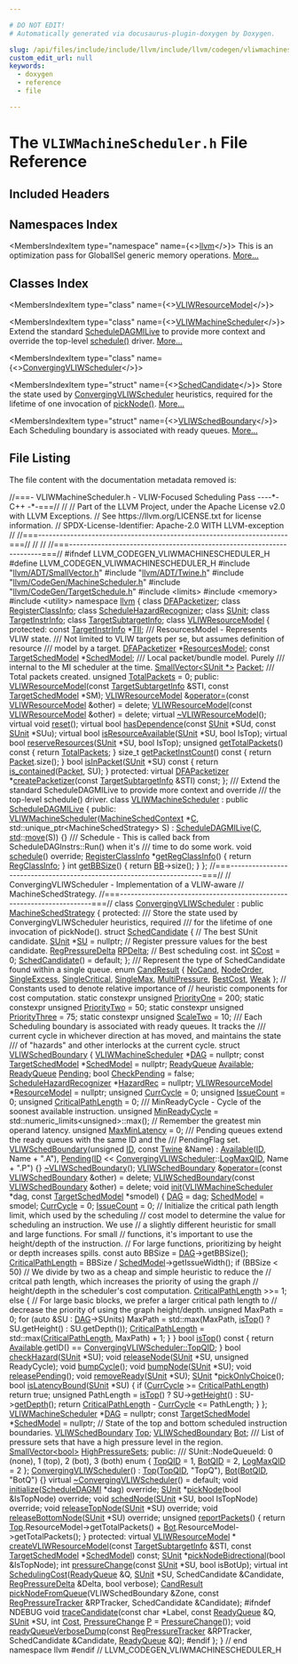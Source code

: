 ```yaml
---

# DO NOT EDIT!
# Automatically generated via docusaurus-plugin-doxygen by Doxygen.

slug: /api/files/include/include/llvm/include/llvm/codegen/vliwmachinescheduler-h
custom_edit_url: null
keywords:
  - doxygen
  - reference
  - file

---
```





# The `VLIWMachineScheduler.h` File Reference

<DoxygenPage pluginConfig={pluginConfig}>



## Included Headers

<IncludesList>
<IncludesListItem
  filePath="llvm/ADT/SmallVector.h"
  permalink="/docs/api/files/include/include/llvm/include/llvm/adt/smallvector-h"
  isLocal="true" />
<IncludesListItem
  filePath="llvm/ADT/Twine.h"
  permalink="/docs/api/files/include/include/llvm/include/llvm/adt/twine-h"
  isLocal="true" />
<IncludesListItem
  filePath="llvm/CodeGen/MachineScheduler.h"
  permalink="/docs/api/files/include/include/llvm/include/llvm/codegen/machinescheduler-h"
  isLocal="true" />
<IncludesListItem
  filePath="llvm/CodeGen/TargetSchedule.h"
  permalink="/docs/api/files/include/include/llvm/include/llvm/codegen/targetschedule-h"
  isLocal="true" />
<IncludesListItem
  filePath="limits"
  permalink=""
  isLocal="false" />
<IncludesListItem
  filePath="memory"
  permalink=""
  isLocal="false" />
<IncludesListItem
  filePath="utility"
  permalink=""
  isLocal="false" />
</IncludesList>

## Namespaces Index

<MembersIndex>

<MembersIndexItem
  type="namespace"
  name={<><a href="/docs/api/namespaces/llvm">llvm</a></>}>
This is an optimization pass for GlobalISel generic memory operations. <a href="/docs/api/namespaces/llvm/#details">More...</a>
</MembersIndexItem>

</MembersIndex>

## Classes Index

<MembersIndex>

<MembersIndexItem
  type="class"
  name={<><a href="/docs/api/classes/llvm/vliwresourcemodel">VLIWResourceModel</a></>}>
</MembersIndexItem>

<MembersIndexItem
  type="class"
  name={<><a href="/docs/api/classes/llvm/vliwmachinescheduler">VLIWMachineScheduler</a></>}>
Extend the standard <a href="/docs/api/classes/llvm/scheduledagmilive">ScheduleDAGMILive</a> to provide more context and override the top-level <a href="/docs/api/classes/llvm/vliwmachinescheduler/#ad25e72e64bc7ed157b69c60e85b4061e">schedule()</a> driver. <a href="/docs/api/classes/llvm/vliwmachinescheduler/#details">More...</a>
</MembersIndexItem>

<MembersIndexItem
  type="class"
  name={<><a href="/docs/api/classes/llvm/convergingvliwscheduler">ConvergingVLIWScheduler</a></>}>
</MembersIndexItem>

<MembersIndexItem
  type="struct"
  name={<><a href="/docs/api/structs/llvm/convergingvliwscheduler/schedcandidate">SchedCandidate</a></>}>
Store the state used by <a href="/docs/api/classes/llvm/convergingvliwscheduler">ConvergingVLIWScheduler</a> heuristics, required for the lifetime of one invocation of <a href="/docs/api/classes/llvm/convergingvliwscheduler/#a3bee087d8d270d2eb8823dc5b9dd4e0e">pickNode()</a>. <a href="/docs/api/structs/llvm/convergingvliwscheduler/schedcandidate/#details">More...</a>
</MembersIndexItem>

<MembersIndexItem
  type="struct"
  name={<><a href="/docs/api/structs/llvm/convergingvliwscheduler/vliwschedboundary">VLIWSchedBoundary</a></>}>
Each Scheduling boundary is associated with ready queues. <a href="/docs/api/structs/llvm/convergingvliwscheduler/vliwschedboundary/#details">More...</a>
</MembersIndexItem>

</MembersIndex>


## File Listing

The file content with the documentation metadata removed is:

<ProgramListing>

<Link id="l00001" /><CodeLine lineNumber="1"><span class="doxyHighlightComment">//===- VLIWMachineScheduler.h - VLIW-Focused Scheduling Pass ----&#42;- C++ -&#42;-===//</span></CodeLine>
<Link id="l00002" /><CodeLine lineNumber="2"><span class="doxyHighlightComment">//</span></CodeLine>
<Link id="l00003" /><CodeLine lineNumber="3"><span class="doxyHighlightComment">// Part of the LLVM Project, under the Apache License v2.0 with LLVM Exceptions.</span></CodeLine>
<Link id="l00004" /><CodeLine lineNumber="4"><span class="doxyHighlightComment">// See https://llvm.org/LICENSE.txt for license information.</span></CodeLine>
<Link id="l00005" /><CodeLine lineNumber="5"><span class="doxyHighlightComment">// SPDX-License-Identifier: Apache-2.0 WITH LLVM-exception</span></CodeLine>
<Link id="l00006" /><CodeLine lineNumber="6"><span class="doxyHighlightComment">//</span></CodeLine>
<Link id="l00007" /><CodeLine lineNumber="7"><span class="doxyHighlightComment">//===----------------------------------------------------------------------===//</span></CodeLine>
<Link id="l00008" /><CodeLine lineNumber="8"><span class="doxyHighlightComment">//                                                                            //</span></CodeLine>
<Link id="l00009" /><CodeLine lineNumber="9"><span class="doxyHighlightComment">//===----------------------------------------------------------------------===//</span></CodeLine>
<Link id="l00010" /><CodeLine lineNumber="10"></CodeLine>
<Link id="l00011" /><CodeLine lineNumber="11"><span class="doxyHighlightPreprocessor">#ifndef LLVM&#95;CODEGEN&#95;VLIWMACHINESCHEDULER&#95;H</span></CodeLine>
<Link id="l00012" /><CodeLine lineNumber="12"><span class="doxyHighlightPreprocessor">#define LLVM&#95;CODEGEN&#95;VLIWMACHINESCHEDULER&#95;H</span></CodeLine>
<Link id="l00013" /><CodeLine lineNumber="13"></CodeLine>
<Link id="l00014" /><CodeLine lineNumber="14"><span class="doxyHighlightPreprocessor">#include &quot;<a href="/docs/api/files/include/include/llvm/include/llvm/adt/smallvector-h">llvm/ADT/SmallVector.h</a>&quot;</span></CodeLine>
<Link id="l00015" /><CodeLine lineNumber="15"><span class="doxyHighlightPreprocessor">#include &quot;<a href="/docs/api/files/include/include/llvm/include/llvm/adt/twine-h">llvm/ADT/Twine.h</a>&quot;</span></CodeLine>
<Link id="l00016" /><CodeLine lineNumber="16"><span class="doxyHighlightPreprocessor">#include &quot;<a href="/docs/api/files/include/include/llvm/include/llvm/codegen/machinescheduler-h">llvm/CodeGen/MachineScheduler.h</a>&quot;</span></CodeLine>
<Link id="l00017" /><CodeLine lineNumber="17"><span class="doxyHighlightPreprocessor">#include &quot;<a href="/docs/api/files/include/include/llvm/include/llvm/codegen/targetschedule-h">llvm/CodeGen/TargetSchedule.h</a>&quot;</span></CodeLine>
<Link id="l00018" /><CodeLine lineNumber="18"><span class="doxyHighlightPreprocessor">#include &lt;limits&gt;</span></CodeLine>
<Link id="l00019" /><CodeLine lineNumber="19"><span class="doxyHighlightPreprocessor">#include &lt;memory&gt;</span></CodeLine>
<Link id="l00020" /><CodeLine lineNumber="20"><span class="doxyHighlightPreprocessor">#include &lt;utility&gt;</span></CodeLine>
<Link id="l00021" /><CodeLine lineNumber="21"></CodeLine>
<Link id="l00022" /><CodeLine lineNumber="22"><span class="doxyHighlightKeyword">namespace </span><span class="doxyHighlight"><a href="/docs/api/namespaces/llvm">llvm</a> &#123;</span></CodeLine>
<Link id="l00023" /><CodeLine lineNumber="23"></CodeLine>
<Link id="l00024" /><CodeLine lineNumber="24"><span class="doxyHighlightKeyword">class </span><span class="doxyHighlight"><a href="/docs/api/classes/llvm/dfapacketizer">DFAPacketizer</a>;</span></CodeLine>
<Link id="l00025" /><CodeLine lineNumber="25"><span class="doxyHighlightKeyword">class </span><span class="doxyHighlight"><a href="/docs/api/classes/llvm/registerclassinfo">RegisterClassInfo</a>;</span></CodeLine>
<Link id="l00026" /><CodeLine lineNumber="26"><span class="doxyHighlightKeyword">class </span><span class="doxyHighlight"><a href="/docs/api/classes/llvm/schedulehazardrecognizer">ScheduleHazardRecognizer</a>;</span></CodeLine>
<Link id="l00027" /><CodeLine lineNumber="27"><span class="doxyHighlightKeyword">class </span><span class="doxyHighlight"><a href="/docs/api/classes/llvm/sunit">SUnit</a>;</span></CodeLine>
<Link id="l00028" /><CodeLine lineNumber="28"><span class="doxyHighlightKeyword">class </span><span class="doxyHighlight"><a href="/docs/api/classes/llvm/targetinstrinfo">TargetInstrInfo</a>;</span></CodeLine>
<Link id="l00029" /><CodeLine lineNumber="29"><span class="doxyHighlightKeyword">class </span><span class="doxyHighlight"><a href="/docs/api/classes/llvm/targetsubtargetinfo">TargetSubtargetInfo</a>;</span></CodeLine>
<Link id="l00030" /><CodeLine lineNumber="30"></CodeLine>
<Link id="l00031" /><CodeLine lineNumber="31" lineLink="/docs/api/classes/llvm/vliwresourcemodel"><span class="doxyHighlightKeyword">class </span><span class="doxyHighlight"><a href="/docs/api/classes/llvm/vliwresourcemodel/#af5142ae192809cf76ca4335049586561">VLIWResourceModel</a> &#123;</span></CodeLine>
<Link id="l00032" /><CodeLine lineNumber="32"><span class="doxyHighlightKeyword">protected</span><span class="doxyHighlight">:</span></CodeLine>
<Link id="l00033" /><CodeLine lineNumber="33" lineLink="/docs/api/classes/llvm/vliwresourcemodel/#afe0ea915c66a119ea471d7a6a76d274d"><span class="doxyHighlight">  </span><span class="doxyHighlightKeyword">const</span><span class="doxyHighlight"> <a href="/docs/api/classes/llvm/targetinstrinfo">TargetInstrInfo</a> &#42;<a href="/docs/api/classes/llvm/vliwresourcemodel/#afe0ea915c66a119ea471d7a6a76d274d">TII</a>;</span></CodeLine>
<Link id="l00034" /><CodeLine lineNumber="34"></CodeLine>
<Link id="l00035" /><CodeLine lineNumber="35"><span class="doxyHighlightComment">  /// ResourcesModel - Represents VLIW state.</span></CodeLine>
<Link id="l00036" /><CodeLine lineNumber="36"><span class="doxyHighlightComment">  /// Not limited to VLIW targets per se, but assumes definition of resource</span></CodeLine>
<Link id="l00037" /><CodeLine lineNumber="37"><span class="doxyHighlightComment">  /// model by a target.</span></CodeLine>
<Link id="l00038" /><CodeLine lineNumber="38" lineLink="/docs/api/classes/llvm/vliwresourcemodel/#a93aaa6653570715ab620a108c4a8dc1a"><span class="doxyHighlight">  <a href="/docs/api/classes/llvm/dfapacketizer">DFAPacketizer</a> &#42;<a href="/docs/api/classes/llvm/vliwresourcemodel/#a93aaa6653570715ab620a108c4a8dc1a">ResourcesModel</a>;</span></CodeLine>
<Link id="l00039" /><CodeLine lineNumber="39"></CodeLine>
<Link id="l00040" /><CodeLine lineNumber="40" lineLink="/docs/api/classes/llvm/vliwresourcemodel/#ade9cf1272e3d9e06f924b20c531686ce"><span class="doxyHighlight">  </span><span class="doxyHighlightKeyword">const</span><span class="doxyHighlight"> <a href="/docs/api/classes/llvm/targetschedmodel">TargetSchedModel</a> &#42;<a href="/docs/api/classes/llvm/vliwresourcemodel/#ade9cf1272e3d9e06f924b20c531686ce">SchedModel</a>;</span></CodeLine>
<Link id="l00041" /><CodeLine lineNumber="41"></CodeLine>
<Link id="l00042" /><CodeLine lineNumber="42"><span class="doxyHighlightComment">  /// Local packet/bundle model. Purely</span></CodeLine>
<Link id="l00043" /><CodeLine lineNumber="43"><span class="doxyHighlightComment">  /// internal to the MI scheduler at the time.</span></CodeLine>
<Link id="l00044" /><CodeLine lineNumber="44" lineLink="/docs/api/classes/llvm/vliwresourcemodel/#aa2eeb18e9cfc30d257ccfccc5891c435"><span class="doxyHighlight">  <a href="/docs/api/classes/llvm/smallvector">SmallVector&lt;SUnit &#42;&gt;</a> <a href="/docs/api/classes/llvm/vliwresourcemodel/#aa2eeb18e9cfc30d257ccfccc5891c435">Packet</a>;</span></CodeLine>
<Link id="l00045" /><CodeLine lineNumber="45"></CodeLine>
<Link id="l00046" /><CodeLine lineNumber="46"><span class="doxyHighlightComment">  /// Total packets created.</span></CodeLine>
<Link id="l00047" /><CodeLine lineNumber="47" lineLink="/docs/api/classes/llvm/vliwresourcemodel/#a17f06d239ea8fb5c027d2e4fb9518b0a"><span class="doxyHighlight">  </span><span class="doxyHighlightKeywordType">unsigned</span><span class="doxyHighlight"> <a href="/docs/api/classes/llvm/vliwresourcemodel/#a17f06d239ea8fb5c027d2e4fb9518b0a">TotalPackets</a> = 0;</span></CodeLine>
<Link id="l00048" /><CodeLine lineNumber="48"></CodeLine>
<Link id="l00049" /><CodeLine lineNumber="49"><span class="doxyHighlightKeyword">public</span><span class="doxyHighlight">:</span></CodeLine>
<Link id="l00050" /><CodeLine lineNumber="50"><span class="doxyHighlight">  <a href="/docs/api/classes/llvm/vliwresourcemodel/#af5142ae192809cf76ca4335049586561">VLIWResourceModel</a>(</span><span class="doxyHighlightKeyword">const</span><span class="doxyHighlight"> <a href="/docs/api/classes/llvm/targetsubtargetinfo">TargetSubtargetInfo</a> &amp;STI, </span><span class="doxyHighlightKeyword">const</span><span class="doxyHighlight"> <a href="/docs/api/classes/llvm/targetschedmodel">TargetSchedModel</a> &#42;SM);</span></CodeLine>
<Link id="l00051" /><CodeLine lineNumber="51" lineLink="/docs/api/classes/llvm/vliwresourcemodel/#a70a377f58bae12983d68a7726434837a"><span class="doxyHighlight">  <a href="/docs/api/classes/llvm/vliwresourcemodel/#af5142ae192809cf76ca4335049586561">VLIWResourceModel</a> &amp;<a href="/docs/api/classes/llvm/vliwresourcemodel/#a70a377f58bae12983d68a7726434837a">operator=</a>(</span><span class="doxyHighlightKeyword">const</span><span class="doxyHighlight"> <a href="/docs/api/classes/llvm/vliwresourcemodel/#af5142ae192809cf76ca4335049586561">VLIWResourceModel</a> &amp;other) = </span><span class="doxyHighlightKeyword">delete</span><span class="doxyHighlight">;</span></CodeLine>
<Link id="l00052" /><CodeLine lineNumber="52" lineLink="/docs/api/classes/llvm/vliwresourcemodel/#ae38b56ead513cc53707d64b579c8fb1a"><span class="doxyHighlight">  <a href="/docs/api/classes/llvm/vliwresourcemodel/#ae38b56ead513cc53707d64b579c8fb1a">VLIWResourceModel</a>(</span><span class="doxyHighlightKeyword">const</span><span class="doxyHighlight"> <a href="/docs/api/classes/llvm/vliwresourcemodel/#af5142ae192809cf76ca4335049586561">VLIWResourceModel</a> &amp;other) = </span><span class="doxyHighlightKeyword">delete</span><span class="doxyHighlight">;</span></CodeLine>
<Link id="l00053" /><CodeLine lineNumber="53"><span class="doxyHighlight">  </span><span class="doxyHighlightKeyword">virtual</span><span class="doxyHighlight"> <a href="/docs/api/classes/llvm/vliwresourcemodel/#a321e4171b0c64d6ce799d8967353e01f">~VLIWResourceModel</a>();</span></CodeLine>
<Link id="l00054" /><CodeLine lineNumber="54"></CodeLine>
<Link id="l00055" /><CodeLine lineNumber="55"><span class="doxyHighlight">  </span><span class="doxyHighlightKeyword">virtual</span><span class="doxyHighlight"> </span><span class="doxyHighlightKeywordType">void</span><span class="doxyHighlight"> <a href="/docs/api/classes/llvm/vliwresourcemodel/#af83154580059859d63f3daa3db32bdc8">reset</a>();</span></CodeLine>
<Link id="l00056" /><CodeLine lineNumber="56"></CodeLine>
<Link id="l00057" /><CodeLine lineNumber="57"><span class="doxyHighlight">  </span><span class="doxyHighlightKeyword">virtual</span><span class="doxyHighlight"> </span><span class="doxyHighlightKeywordType">bool</span><span class="doxyHighlight"> <a href="/docs/api/classes/llvm/vliwresourcemodel/#a36231f2afc68d76cf54a3d4a8f87a70a">hasDependence</a>(</span><span class="doxyHighlightKeyword">const</span><span class="doxyHighlight"> <a href="/docs/api/classes/llvm/sunit">SUnit</a> &#42;SUd, </span><span class="doxyHighlightKeyword">const</span><span class="doxyHighlight"> <a href="/docs/api/classes/llvm/sunit">SUnit</a> &#42;SUu);</span></CodeLine>
<Link id="l00058" /><CodeLine lineNumber="58"><span class="doxyHighlight">  </span><span class="doxyHighlightKeyword">virtual</span><span class="doxyHighlight"> </span><span class="doxyHighlightKeywordType">bool</span><span class="doxyHighlight"> <a href="/docs/api/classes/llvm/vliwresourcemodel/#afa113683bb9cebc99c2711ac4a4c36dd">isResourceAvailable</a>(<a href="/docs/api/classes/llvm/sunit">SUnit</a> &#42;SU, </span><span class="doxyHighlightKeywordType">bool</span><span class="doxyHighlight"> IsTop);</span></CodeLine>
<Link id="l00059" /><CodeLine lineNumber="59"><span class="doxyHighlight">  </span><span class="doxyHighlightKeyword">virtual</span><span class="doxyHighlight"> </span><span class="doxyHighlightKeywordType">bool</span><span class="doxyHighlight"> <a href="/docs/api/classes/llvm/vliwresourcemodel/#a6641c29e6f96fdf149d7f9f5dddec48f">reserveResources</a>(<a href="/docs/api/classes/llvm/sunit">SUnit</a> &#42;SU, </span><span class="doxyHighlightKeywordType">bool</span><span class="doxyHighlight"> IsTop);</span></CodeLine>
<Link id="l00060" /><CodeLine lineNumber="60" lineLink="/docs/api/classes/llvm/vliwresourcemodel/#af74e76c4c350e1d1675ae4ae9167c2a9"><span class="doxyHighlight">  </span><span class="doxyHighlightKeywordType">unsigned</span><span class="doxyHighlight"> <a href="/docs/api/classes/llvm/vliwresourcemodel/#af74e76c4c350e1d1675ae4ae9167c2a9">getTotalPackets</a>()</span><span class="doxyHighlightKeyword"> const </span><span class="doxyHighlight">&#123; </span><span class="doxyHighlightKeywordFlow">return</span><span class="doxyHighlight"> <a href="/docs/api/classes/llvm/vliwresourcemodel/#a17f06d239ea8fb5c027d2e4fb9518b0a">TotalPackets</a>; &#125;</span></CodeLine>
<Link id="l00061" /><CodeLine lineNumber="61" lineLink="/docs/api/classes/llvm/vliwresourcemodel/#a25bdd2973e6aa462d954fd25ba81d87f"><span class="doxyHighlight">  </span><span class="doxyHighlightKeywordType">size&#95;t</span><span class="doxyHighlight"> <a href="/docs/api/classes/llvm/vliwresourcemodel/#a25bdd2973e6aa462d954fd25ba81d87f">getPacketInstCount</a>()</span><span class="doxyHighlightKeyword"> const </span><span class="doxyHighlight">&#123; </span><span class="doxyHighlightKeywordFlow">return</span><span class="doxyHighlight"> <a href="/docs/api/classes/llvm/vliwresourcemodel/#aa2eeb18e9cfc30d257ccfccc5891c435">Packet</a>.size(); &#125;</span></CodeLine>
<Link id="l00062" /><CodeLine lineNumber="62" lineLink="/docs/api/classes/llvm/vliwresourcemodel/#a788886ebcf4427cbaef1b29089eb0ff3"><span class="doxyHighlight">  </span><span class="doxyHighlightKeywordType">bool</span><span class="doxyHighlight"> <a href="/docs/api/classes/llvm/vliwresourcemodel/#a788886ebcf4427cbaef1b29089eb0ff3">isInPacket</a>(<a href="/docs/api/classes/llvm/sunit">SUnit</a> &#42;SU)</span><span class="doxyHighlightKeyword"> const </span><span class="doxyHighlight">&#123; </span><span class="doxyHighlightKeywordFlow">return</span><span class="doxyHighlight"> <a href="/docs/api/namespaces/llvm/#acd1cd968cb420c82d70926920fcdc7d7">is&#95;contained</a>(<a href="/docs/api/classes/llvm/vliwresourcemodel/#aa2eeb18e9cfc30d257ccfccc5891c435">Packet</a>, SU); &#125;</span></CodeLine>
<Link id="l00063" /><CodeLine lineNumber="63"></CodeLine>
<Link id="l00064" /><CodeLine lineNumber="64"><span class="doxyHighlightKeyword">protected</span><span class="doxyHighlight">:</span></CodeLine>
<Link id="l00065" /><CodeLine lineNumber="65"><span class="doxyHighlight">  </span><span class="doxyHighlightKeyword">virtual</span><span class="doxyHighlight"> <a href="/docs/api/classes/llvm/dfapacketizer">DFAPacketizer</a> &#42;<a href="/docs/api/classes/llvm/vliwresourcemodel/#a63d0e9315e9e0aba0008b5028a6c2044">createPacketizer</a>(</span><span class="doxyHighlightKeyword">const</span><span class="doxyHighlight"> <a href="/docs/api/classes/llvm/targetsubtargetinfo">TargetSubtargetInfo</a> &amp;STI) </span><span class="doxyHighlightKeyword">const</span><span class="doxyHighlight">;</span></CodeLine>
<Link id="l00066" /><CodeLine lineNumber="66"><span class="doxyHighlight">&#125;;</span></CodeLine>
<Link id="l00067" /><CodeLine lineNumber="67"></CodeLine>
<Link id="l00068" /><CodeLine lineNumber="68"><span class="doxyHighlightComment">/// Extend the standard ScheduleDAGMILive to provide more context and override</span></CodeLine>
<Link id="l00069" /><CodeLine lineNumber="69"><span class="doxyHighlightComment">/// the top-level schedule() driver.</span></CodeLine>
<Link id="l00070" /><CodeLine lineNumber="70" lineLink="/docs/api/classes/llvm/vliwmachinescheduler"><span class="doxyHighlightKeyword">class </span><span class="doxyHighlight"><a href="/docs/api/classes/llvm/vliwmachinescheduler/#a93b6189b77c7f1e42ace4d1c9940cd90">VLIWMachineScheduler</a> : </span><span class="doxyHighlightKeyword">public</span><span class="doxyHighlight"> <a href="/docs/api/classes/llvm/scheduledagmilive/#a67da2c9a62e43ae7b66bc5ca91f55a05">ScheduleDAGMILive</a> &#123;</span></CodeLine>
<Link id="l00071" /><CodeLine lineNumber="71"><span class="doxyHighlightKeyword">public</span><span class="doxyHighlight">:</span></CodeLine>
<Link id="l00072" /><CodeLine lineNumber="72" lineLink="/docs/api/classes/llvm/vliwmachinescheduler/#a93b6189b77c7f1e42ace4d1c9940cd90"><span class="doxyHighlight">  <a href="/docs/api/classes/llvm/vliwmachinescheduler/#a93b6189b77c7f1e42ace4d1c9940cd90">VLIWMachineScheduler</a>(<a href="/docs/api/structs/llvm/machineschedcontext">MachineSchedContext</a> &#42;<a href="/docs/api/namespaces/llvm/callingconv/#ac6aa1387c4375260e2468eb5a77fdb4cafd841a49aec1539bc88abc8ff9e170fb">C</a>,</span></CodeLine>
<Link id="l00073" /><CodeLine lineNumber="73"><span class="doxyHighlight">                       std::unique&#95;ptr&lt;MachineSchedStrategy&gt; S)</span></CodeLine>
<Link id="l00074" /><CodeLine lineNumber="74"><span class="doxyHighlight">      : <a href="/docs/api/classes/llvm/scheduledagmilive/#a67da2c9a62e43ae7b66bc5ca91f55a05">ScheduleDAGMILive</a>(<a href="/docs/api/namespaces/llvm/callingconv/#ac6aa1387c4375260e2468eb5a77fdb4cafd841a49aec1539bc88abc8ff9e170fb">C</a>, <a href="/docs/api/namespaces/std">std</a>::<a href="/docs/api/namespaces/llvm/#abfc9c7ecf70f66901e439f7c04ef3dbb">move</a>(S)) &#123;&#125;</span></CodeLine>
<Link id="l00075" /><CodeLine lineNumber="75"></CodeLine>
<Link id="l00076" /><CodeLine lineNumber="76"><span class="doxyHighlightComment">  /// Schedule - This is called back from ScheduleDAGInstrs::Run() when it&#39;s</span></CodeLine>
<Link id="l00077" /><CodeLine lineNumber="77"><span class="doxyHighlightComment">  /// time to do some work.</span></CodeLine>
<Link id="l00078" /><CodeLine lineNumber="78"><span class="doxyHighlight">  </span><span class="doxyHighlightKeywordType">void</span><span class="doxyHighlight"> <a href="/docs/api/classes/llvm/vliwmachinescheduler/#ad25e72e64bc7ed157b69c60e85b4061e">schedule</a>() </span><span class="doxyHighlightKeyword">override</span><span class="doxyHighlight">;</span></CodeLine>
<Link id="l00079" /><CodeLine lineNumber="79"></CodeLine>
<Link id="l00080" /><CodeLine lineNumber="80" lineLink="/docs/api/classes/llvm/vliwmachinescheduler/#acece183f6f4f1551b1a1fa9dd93925a5"><span class="doxyHighlight">  <a href="/docs/api/classes/llvm/registerclassinfo">RegisterClassInfo</a> &#42;<a href="/docs/api/classes/llvm/vliwmachinescheduler/#acece183f6f4f1551b1a1fa9dd93925a5">getRegClassInfo</a>() &#123; </span><span class="doxyHighlightKeywordFlow">return</span><span class="doxyHighlight"> <a href="/docs/api/classes/llvm/scheduledagmilive/#a9539744d7a0c1681540a64e935b671dd">RegClassInfo</a>; &#125;</span></CodeLine>
<Link id="l00081" /><CodeLine lineNumber="81" lineLink="/docs/api/classes/llvm/vliwmachinescheduler/#a7c141a62b7a2ca52832410d948ada2c0"><span class="doxyHighlight">  </span><span class="doxyHighlightKeywordType">int</span><span class="doxyHighlight"> <a href="/docs/api/classes/llvm/vliwmachinescheduler/#a7c141a62b7a2ca52832410d948ada2c0">getBBSize</a>() &#123; </span><span class="doxyHighlightKeywordFlow">return</span><span class="doxyHighlight"> <a href="/docs/api/classes/llvm/scheduledaginstrs/#a254403f7804208ade3cb68086201cb7a">BB</a>-&gt;size(); &#125;</span></CodeLine>
<Link id="l00082" /><CodeLine lineNumber="82"><span class="doxyHighlight">&#125;;</span></CodeLine>
<Link id="l00083" /><CodeLine lineNumber="83"></CodeLine>
<Link id="l00084" /><CodeLine lineNumber="84"><span class="doxyHighlightComment">//===----------------------------------------------------------------------===//</span></CodeLine>
<Link id="l00085" /><CodeLine lineNumber="85"><span class="doxyHighlightComment">// ConvergingVLIWScheduler - Implementation of a VLIW-aware</span></CodeLine>
<Link id="l00086" /><CodeLine lineNumber="86"><span class="doxyHighlightComment">// MachineSchedStrategy.</span></CodeLine>
<Link id="l00087" /><CodeLine lineNumber="87"><span class="doxyHighlightComment">//===----------------------------------------------------------------------===//</span></CodeLine>
<Link id="l00088" /><CodeLine lineNumber="88"></CodeLine>
<Link id="l00089" /><CodeLine lineNumber="89" lineLink="/docs/api/classes/llvm/convergingvliwscheduler"><span class="doxyHighlightKeyword">class </span><span class="doxyHighlight"><a href="/docs/api/classes/llvm/convergingvliwscheduler/#aeb7ccdb955d8d00eb2e06f255a5da223">ConvergingVLIWScheduler</a> : </span><span class="doxyHighlightKeyword">public</span><span class="doxyHighlight"> <a href="/docs/api/classes/llvm/machineschedstrategy">MachineSchedStrategy</a> &#123;</span></CodeLine>
<Link id="l00090" /><CodeLine lineNumber="90"><span class="doxyHighlightKeyword">protected</span><span class="doxyHighlight">:</span></CodeLine>
<Link id="l00091" /><CodeLine lineNumber="91"><span class="doxyHighlightComment">  /// Store the state used by ConvergingVLIWScheduler heuristics, required</span></CodeLine>
<Link id="l00092" /><CodeLine lineNumber="92"><span class="doxyHighlightComment">  ///  for the lifetime of one invocation of pickNode().</span></CodeLine>
<Link id="l00093" /><CodeLine lineNumber="93" lineLink="/docs/api/structs/llvm/convergingvliwscheduler/schedcandidate"><span class="doxyHighlight">  </span><span class="doxyHighlightKeyword">struct </span><span class="doxyHighlight"><a href="/docs/api/structs/llvm/convergingvliwscheduler/schedcandidate/#ac70f9c9f862f1f706aca473a47b8bef4">SchedCandidate</a> &#123;</span></CodeLine>
<Link id="l00094" /><CodeLine lineNumber="94"><span class="doxyHighlight">    </span><span class="doxyHighlightComment">// The best SUnit candidate.</span></CodeLine>
<Link id="l00095" /><CodeLine lineNumber="95" lineLink="/docs/api/structs/llvm/convergingvliwscheduler/schedcandidate/#aff1fbd60b344a6c92df3676c7e4abc78"><span class="doxyHighlight">    <a href="/docs/api/classes/llvm/sunit">SUnit</a> &#42;<a href="/docs/api/structs/llvm/convergingvliwscheduler/schedcandidate/#aff1fbd60b344a6c92df3676c7e4abc78">SU</a> = </span><span class="doxyHighlightKeyword">nullptr</span><span class="doxyHighlight">;</span></CodeLine>
<Link id="l00096" /><CodeLine lineNumber="96"></CodeLine>
<Link id="l00097" /><CodeLine lineNumber="97"><span class="doxyHighlight">    </span><span class="doxyHighlightComment">// Register pressure values for the best candidate.</span></CodeLine>
<Link id="l00098" /><CodeLine lineNumber="98" lineLink="/docs/api/structs/llvm/convergingvliwscheduler/schedcandidate/#a56e7a6b15ad7a5e7d0989ea13d3db5d3"><span class="doxyHighlight">    <a href="/docs/api/structs/llvm/regpressuredelta">RegPressureDelta</a> <a href="/docs/api/structs/llvm/convergingvliwscheduler/schedcandidate/#a56e7a6b15ad7a5e7d0989ea13d3db5d3">RPDelta</a>;</span></CodeLine>
<Link id="l00099" /><CodeLine lineNumber="99"></CodeLine>
<Link id="l00100" /><CodeLine lineNumber="100"><span class="doxyHighlight">    </span><span class="doxyHighlightComment">// Best scheduling cost.</span></CodeLine>
<Link id="l00101" /><CodeLine lineNumber="101" lineLink="/docs/api/structs/llvm/convergingvliwscheduler/schedcandidate/#ad8ad8d58d4dc381ab6a5f54c4f809217"><span class="doxyHighlight">    </span><span class="doxyHighlightKeywordType">int</span><span class="doxyHighlight"> <a href="/docs/api/structs/llvm/convergingvliwscheduler/schedcandidate/#ad8ad8d58d4dc381ab6a5f54c4f809217">SCost</a> = 0;</span></CodeLine>
<Link id="l00102" /><CodeLine lineNumber="102"></CodeLine>
<Link id="l00103" /><CodeLine lineNumber="103" lineLink="/docs/api/structs/llvm/convergingvliwscheduler/schedcandidate/#ac70f9c9f862f1f706aca473a47b8bef4"><span class="doxyHighlight">    <a href="/docs/api/structs/llvm/convergingvliwscheduler/schedcandidate/#ac70f9c9f862f1f706aca473a47b8bef4">SchedCandidate</a>() = </span><span class="doxyHighlightKeywordFlow">default</span><span class="doxyHighlight">;</span></CodeLine>
<Link id="l00104" /><CodeLine lineNumber="104"><span class="doxyHighlight">  &#125;;</span></CodeLine>
<Link id="l00105" /><CodeLine lineNumber="105"><span class="doxyHighlightComment">  /// Represent the type of SchedCandidate found within a single queue.</span></CodeLine>
<Link id="l00106" /><CodeLine lineNumber="106" lineLink="/docs/api/classes/llvm/convergingvliwscheduler/#af9a303a67b1bbedf1f0638d172404be3"><span class="doxyHighlight">  </span><span class="doxyHighlightKeyword">enum</span><span class="doxyHighlight"> <a href="/docs/api/classes/llvm/convergingvliwscheduler/#af9a303a67b1bbedf1f0638d172404be3">CandResult</a> &#123;</span></CodeLine>
<Link id="l00107" /><CodeLine lineNumber="107" lineLink="/docs/api/classes/llvm/convergingvliwscheduler/#af9a303a67b1bbedf1f0638d172404be3ac3d851ccf9fb5b2af20e0a7b7cf50293"><span class="doxyHighlight">    <a href="/docs/api/classes/llvm/convergingvliwscheduler/#af9a303a67b1bbedf1f0638d172404be3ac3d851ccf9fb5b2af20e0a7b7cf50293">NoCand</a>,</span></CodeLine>
<Link id="l00108" /><CodeLine lineNumber="108" lineLink="/docs/api/classes/llvm/convergingvliwscheduler/#af9a303a67b1bbedf1f0638d172404be3a150549a0e64f5931b47fb787a1f5a918"><span class="doxyHighlight">    <a href="/docs/api/classes/llvm/convergingvliwscheduler/#af9a303a67b1bbedf1f0638d172404be3a150549a0e64f5931b47fb787a1f5a918">NodeOrder</a>,</span></CodeLine>
<Link id="l00109" /><CodeLine lineNumber="109" lineLink="/docs/api/classes/llvm/convergingvliwscheduler/#af9a303a67b1bbedf1f0638d172404be3ac2bece2a2d95f83deb7849561dbdea72"><span class="doxyHighlight">    <a href="/docs/api/classes/llvm/convergingvliwscheduler/#af9a303a67b1bbedf1f0638d172404be3ac2bece2a2d95f83deb7849561dbdea72">SingleExcess</a>,</span></CodeLine>
<Link id="l00110" /><CodeLine lineNumber="110" lineLink="/docs/api/classes/llvm/convergingvliwscheduler/#af9a303a67b1bbedf1f0638d172404be3a887ecae32c054a2da68904d6b66ae9c9"><span class="doxyHighlight">    <a href="/docs/api/classes/llvm/convergingvliwscheduler/#af9a303a67b1bbedf1f0638d172404be3a887ecae32c054a2da68904d6b66ae9c9">SingleCritical</a>,</span></CodeLine>
<Link id="l00111" /><CodeLine lineNumber="111" lineLink="/docs/api/classes/llvm/convergingvliwscheduler/#af9a303a67b1bbedf1f0638d172404be3ab5998e48e4aa19e1d0158142251e23a6"><span class="doxyHighlight">    <a href="/docs/api/classes/llvm/convergingvliwscheduler/#af9a303a67b1bbedf1f0638d172404be3ab5998e48e4aa19e1d0158142251e23a6">SingleMax</a>,</span></CodeLine>
<Link id="l00112" /><CodeLine lineNumber="112" lineLink="/docs/api/classes/llvm/convergingvliwscheduler/#af9a303a67b1bbedf1f0638d172404be3a3236f202562ff72d635a070985b2548e"><span class="doxyHighlight">    <a href="/docs/api/classes/llvm/convergingvliwscheduler/#af9a303a67b1bbedf1f0638d172404be3a3236f202562ff72d635a070985b2548e">MultiPressure</a>,</span></CodeLine>
<Link id="l00113" /><CodeLine lineNumber="113" lineLink="/docs/api/classes/llvm/convergingvliwscheduler/#af9a303a67b1bbedf1f0638d172404be3a078181451903d616be973699a842269c"><span class="doxyHighlight">    <a href="/docs/api/classes/llvm/convergingvliwscheduler/#af9a303a67b1bbedf1f0638d172404be3a078181451903d616be973699a842269c">BestCost</a>,</span></CodeLine>
<Link id="l00114" /><CodeLine lineNumber="114" lineLink="/docs/api/classes/llvm/convergingvliwscheduler/#af9a303a67b1bbedf1f0638d172404be3a30e036317994335b912b3602e732a529"><span class="doxyHighlight">    <a href="/docs/api/classes/llvm/convergingvliwscheduler/#af9a303a67b1bbedf1f0638d172404be3a30e036317994335b912b3602e732a529">Weak</a></span></CodeLine>
<Link id="l00115" /><CodeLine lineNumber="115"><span class="doxyHighlight">  &#125;;</span></CodeLine>
<Link id="l00116" /><CodeLine lineNumber="116"></CodeLine>
<Link id="l00117" /><CodeLine lineNumber="117"><span class="doxyHighlight">  </span><span class="doxyHighlightComment">// Constants used to denote relative importance of</span></CodeLine>
<Link id="l00118" /><CodeLine lineNumber="118"><span class="doxyHighlight">  </span><span class="doxyHighlightComment">// heuristic components for cost computation.</span></CodeLine>
<Link id="l00119" /><CodeLine lineNumber="119" lineLink="/docs/api/classes/llvm/convergingvliwscheduler/#a34187a370b7c8eb6b6d180ac6faccf29"><span class="doxyHighlight">  </span><span class="doxyHighlightKeyword">static</span><span class="doxyHighlight"> </span><span class="doxyHighlightKeyword">constexpr</span><span class="doxyHighlight"> </span><span class="doxyHighlightKeywordType">unsigned</span><span class="doxyHighlight"> <a href="/docs/api/classes/llvm/convergingvliwscheduler/#a34187a370b7c8eb6b6d180ac6faccf29">PriorityOne</a> = 200;</span></CodeLine>
<Link id="l00120" /><CodeLine lineNumber="120" lineLink="/docs/api/classes/llvm/convergingvliwscheduler/#ae92e52d0090af0f8abe764f84b20fd98"><span class="doxyHighlight">  </span><span class="doxyHighlightKeyword">static</span><span class="doxyHighlight"> </span><span class="doxyHighlightKeyword">constexpr</span><span class="doxyHighlight"> </span><span class="doxyHighlightKeywordType">unsigned</span><span class="doxyHighlight"> <a href="/docs/api/classes/llvm/convergingvliwscheduler/#ae92e52d0090af0f8abe764f84b20fd98">PriorityTwo</a> = 50;</span></CodeLine>
<Link id="l00121" /><CodeLine lineNumber="121" lineLink="/docs/api/classes/llvm/convergingvliwscheduler/#aedc6b321add26cbefb719411e399115a"><span class="doxyHighlight">  </span><span class="doxyHighlightKeyword">static</span><span class="doxyHighlight"> </span><span class="doxyHighlightKeyword">constexpr</span><span class="doxyHighlight"> </span><span class="doxyHighlightKeywordType">unsigned</span><span class="doxyHighlight"> <a href="/docs/api/classes/llvm/convergingvliwscheduler/#aedc6b321add26cbefb719411e399115a">PriorityThree</a> = 75;</span></CodeLine>
<Link id="l00122" /><CodeLine lineNumber="122" lineLink="/docs/api/classes/llvm/convergingvliwscheduler/#a8e0d2e07f9810de66c15e10d0d489a8f"><span class="doxyHighlight">  </span><span class="doxyHighlightKeyword">static</span><span class="doxyHighlight"> </span><span class="doxyHighlightKeyword">constexpr</span><span class="doxyHighlight"> </span><span class="doxyHighlightKeywordType">unsigned</span><span class="doxyHighlight"> <a href="/docs/api/classes/llvm/convergingvliwscheduler/#a8e0d2e07f9810de66c15e10d0d489a8f">ScaleTwo</a> = 10;</span></CodeLine>
<Link id="l00123" /><CodeLine lineNumber="123"></CodeLine>
<Link id="l00124" /><CodeLine lineNumber="124"><span class="doxyHighlightComment">  /// Each Scheduling boundary is associated with ready queues. It tracks the</span></CodeLine>
<Link id="l00125" /><CodeLine lineNumber="125"><span class="doxyHighlightComment">  /// current cycle in whichever direction at has moved, and maintains the state</span></CodeLine>
<Link id="l00126" /><CodeLine lineNumber="126"><span class="doxyHighlightComment">  /// of &quot;hazards&quot; and other interlocks at the current cycle.</span></CodeLine>
<Link id="l00127" /><CodeLine lineNumber="127" lineLink="/docs/api/structs/llvm/convergingvliwscheduler/vliwschedboundary"><span class="doxyHighlight">  </span><span class="doxyHighlightKeyword">struct </span><span class="doxyHighlight"><a href="/docs/api/structs/llvm/convergingvliwscheduler/vliwschedboundary/#a2b9addafd0dbd0f989ed47c4cb88e704">VLIWSchedBoundary</a> &#123;</span></CodeLine>
<Link id="l00128" /><CodeLine lineNumber="128" lineLink="/docs/api/structs/llvm/convergingvliwscheduler/vliwschedboundary/#a8ef275178044762d05bab6fa2a2e8857"><span class="doxyHighlight">    <a href="/docs/api/classes/llvm/vliwmachinescheduler">VLIWMachineScheduler</a> &#42;<a href="/docs/api/structs/llvm/convergingvliwscheduler/vliwschedboundary/#a8ef275178044762d05bab6fa2a2e8857">DAG</a> = </span><span class="doxyHighlightKeyword">nullptr</span><span class="doxyHighlight">;</span></CodeLine>
<Link id="l00129" /><CodeLine lineNumber="129" lineLink="/docs/api/structs/llvm/convergingvliwscheduler/vliwschedboundary/#a151c9cb90050c235a96edc7bece4d6b7"><span class="doxyHighlight">    </span><span class="doxyHighlightKeyword">const</span><span class="doxyHighlight"> <a href="/docs/api/classes/llvm/targetschedmodel">TargetSchedModel</a> &#42;<a href="/docs/api/structs/llvm/convergingvliwscheduler/vliwschedboundary/#a151c9cb90050c235a96edc7bece4d6b7">SchedModel</a> = </span><span class="doxyHighlightKeyword">nullptr</span><span class="doxyHighlight">;</span></CodeLine>
<Link id="l00130" /><CodeLine lineNumber="130"></CodeLine>
<Link id="l00131" /><CodeLine lineNumber="131" lineLink="/docs/api/structs/llvm/convergingvliwscheduler/vliwschedboundary/#a82762ba9a6d9a67d70e532100f9512cb"><span class="doxyHighlight">    <a href="/docs/api/classes/llvm/readyqueue">ReadyQueue</a> <a href="/docs/api/structs/llvm/convergingvliwscheduler/vliwschedboundary/#a82762ba9a6d9a67d70e532100f9512cb">Available</a>;</span></CodeLine>
<Link id="l00132" /><CodeLine lineNumber="132" lineLink="/docs/api/structs/llvm/convergingvliwscheduler/vliwschedboundary/#a3d16717178e1d9f2818eb8482ea3df91"><span class="doxyHighlight">    <a href="/docs/api/classes/llvm/readyqueue">ReadyQueue</a> <a href="/docs/api/structs/llvm/convergingvliwscheduler/vliwschedboundary/#a3d16717178e1d9f2818eb8482ea3df91">Pending</a>;</span></CodeLine>
<Link id="l00133" /><CodeLine lineNumber="133" lineLink="/docs/api/structs/llvm/convergingvliwscheduler/vliwschedboundary/#a383ad990879424dc98e8c98d1739fa1c"><span class="doxyHighlight">    </span><span class="doxyHighlightKeywordType">bool</span><span class="doxyHighlight"> <a href="/docs/api/structs/llvm/convergingvliwscheduler/vliwschedboundary/#a383ad990879424dc98e8c98d1739fa1c">CheckPending</a> = </span><span class="doxyHighlightKeyword">false</span><span class="doxyHighlight">;</span></CodeLine>
<Link id="l00134" /><CodeLine lineNumber="134"></CodeLine>
<Link id="l00135" /><CodeLine lineNumber="135" lineLink="/docs/api/structs/llvm/convergingvliwscheduler/vliwschedboundary/#a4d9b7da4f22279749e353a8cfd4ad687"><span class="doxyHighlight">    <a href="/docs/api/classes/llvm/schedulehazardrecognizer">ScheduleHazardRecognizer</a> &#42;<a href="/docs/api/structs/llvm/convergingvliwscheduler/vliwschedboundary/#a4d9b7da4f22279749e353a8cfd4ad687">HazardRec</a> = </span><span class="doxyHighlightKeyword">nullptr</span><span class="doxyHighlight">;</span></CodeLine>
<Link id="l00136" /><CodeLine lineNumber="136" lineLink="/docs/api/structs/llvm/convergingvliwscheduler/vliwschedboundary/#a547811c189bc99f76bf3e59c8ac547d1"><span class="doxyHighlight">    <a href="/docs/api/classes/llvm/vliwresourcemodel">VLIWResourceModel</a> &#42;<a href="/docs/api/structs/llvm/convergingvliwscheduler/vliwschedboundary/#a547811c189bc99f76bf3e59c8ac547d1">ResourceModel</a> = </span><span class="doxyHighlightKeyword">nullptr</span><span class="doxyHighlight">;</span></CodeLine>
<Link id="l00137" /><CodeLine lineNumber="137"></CodeLine>
<Link id="l00138" /><CodeLine lineNumber="138" lineLink="/docs/api/structs/llvm/convergingvliwscheduler/vliwschedboundary/#a7f6e6e08cf13bdeb2c3c2fb098245584"><span class="doxyHighlight">    </span><span class="doxyHighlightKeywordType">unsigned</span><span class="doxyHighlight"> <a href="/docs/api/structs/llvm/convergingvliwscheduler/vliwschedboundary/#a7f6e6e08cf13bdeb2c3c2fb098245584">CurrCycle</a> = 0;</span></CodeLine>
<Link id="l00139" /><CodeLine lineNumber="139" lineLink="/docs/api/structs/llvm/convergingvliwscheduler/vliwschedboundary/#a0154bd7be9607deec1be88b0c707c0f3"><span class="doxyHighlight">    </span><span class="doxyHighlightKeywordType">unsigned</span><span class="doxyHighlight"> <a href="/docs/api/structs/llvm/convergingvliwscheduler/vliwschedboundary/#a0154bd7be9607deec1be88b0c707c0f3">IssueCount</a> = 0;</span></CodeLine>
<Link id="l00140" /><CodeLine lineNumber="140" lineLink="/docs/api/structs/llvm/convergingvliwscheduler/vliwschedboundary/#a229ab3226e55a829d946a051d016254d"><span class="doxyHighlight">    </span><span class="doxyHighlightKeywordType">unsigned</span><span class="doxyHighlight"> <a href="/docs/api/structs/llvm/convergingvliwscheduler/vliwschedboundary/#a229ab3226e55a829d946a051d016254d">CriticalPathLength</a> = 0;</span></CodeLine>
<Link id="l00141" /><CodeLine lineNumber="141"></CodeLine>
<Link id="l00142" /><CodeLine lineNumber="142"><span class="doxyHighlightComment">    /// MinReadyCycle - Cycle of the soonest available instruction.</span></CodeLine>
<Link id="l00143" /><CodeLine lineNumber="143" lineLink="/docs/api/structs/llvm/convergingvliwscheduler/vliwschedboundary/#a52cf937a31f5a9dff56918b97ed9a94b"><span class="doxyHighlight">    </span><span class="doxyHighlightKeywordType">unsigned</span><span class="doxyHighlight"> <a href="/docs/api/structs/llvm/convergingvliwscheduler/vliwschedboundary/#a52cf937a31f5a9dff56918b97ed9a94b">MinReadyCycle</a> = std::numeric&#95;limits&lt;unsigned&gt;::max();</span></CodeLine>
<Link id="l00144" /><CodeLine lineNumber="144"></CodeLine>
<Link id="l00145" /><CodeLine lineNumber="145"><span class="doxyHighlight">    </span><span class="doxyHighlightComment">// Remember the greatest min operand latency.</span></CodeLine>
<Link id="l00146" /><CodeLine lineNumber="146" lineLink="/docs/api/structs/llvm/convergingvliwscheduler/vliwschedboundary/#af8c871e37271deb3a0ea0f41f0c64347"><span class="doxyHighlight">    </span><span class="doxyHighlightKeywordType">unsigned</span><span class="doxyHighlight"> <a href="/docs/api/structs/llvm/convergingvliwscheduler/vliwschedboundary/#af8c871e37271deb3a0ea0f41f0c64347">MaxMinLatency</a> = 0;</span></CodeLine>
<Link id="l00147" /><CodeLine lineNumber="147"></CodeLine>
<Link id="l00148" /><CodeLine lineNumber="148"><span class="doxyHighlightComment">    /// Pending queues extend the ready queues with the same ID and the</span></CodeLine>
<Link id="l00149" /><CodeLine lineNumber="149"><span class="doxyHighlightComment">    /// PendingFlag set.</span></CodeLine>
<Link id="l00150" /><CodeLine lineNumber="150" lineLink="/docs/api/structs/llvm/convergingvliwscheduler/vliwschedboundary/#a2b9addafd0dbd0f989ed47c4cb88e704"><span class="doxyHighlight">    <a href="/docs/api/structs/llvm/convergingvliwscheduler/vliwschedboundary/#a2b9addafd0dbd0f989ed47c4cb88e704">VLIWSchedBoundary</a>(</span><span class="doxyHighlightKeywordType">unsigned</span><span class="doxyHighlight"> <a href="/docs/api/namespaces/llvm/callingconv/#abdf8cf606905c10634e831390981b0ed">ID</a>, </span><span class="doxyHighlightKeyword">const</span><span class="doxyHighlight"> <a href="/docs/api/classes/llvm/twine">Twine</a> &amp;Name)</span></CodeLine>
<Link id="l00151" /><CodeLine lineNumber="151"><span class="doxyHighlight">        : <a href="/docs/api/structs/llvm/convergingvliwscheduler/vliwschedboundary/#a82762ba9a6d9a67d70e532100f9512cb">Available</a>(<a href="/docs/api/namespaces/llvm/callingconv/#abdf8cf606905c10634e831390981b0ed">ID</a>, Name + </span><span class="doxyHighlightStringLiteral">&quot;.A&quot;</span><span class="doxyHighlight">),</span></CodeLine>
<Link id="l00152" /><CodeLine lineNumber="152"><span class="doxyHighlight">          <a href="/docs/api/structs/llvm/convergingvliwscheduler/vliwschedboundary/#a3d16717178e1d9f2818eb8482ea3df91">Pending</a>(<a href="/docs/api/namespaces/llvm/callingconv/#abdf8cf606905c10634e831390981b0ed">ID</a> &lt;&lt; <a href="/docs/api/classes/llvm/convergingvliwscheduler/#aeb7ccdb955d8d00eb2e06f255a5da223">ConvergingVLIWScheduler</a>::<a href="/docs/api/classes/llvm/convergingvliwscheduler/#a8838d66fd452f7cdd09e825269ecbf1fa2ec88327b6f9d8705576e81f14e6a2fc">LogMaxQID</a>, Name + </span><span class="doxyHighlightStringLiteral">&quot;.P&quot;</span><span class="doxyHighlight">) &#123;&#125;</span></CodeLine>
<Link id="l00153" /><CodeLine lineNumber="153"></CodeLine>
<Link id="l00154" /><CodeLine lineNumber="154"><span class="doxyHighlight">    <a href="/docs/api/structs/llvm/convergingvliwscheduler/vliwschedboundary/#a1b1cf07509151d119465a18a1c381ea3">~VLIWSchedBoundary</a>();</span></CodeLine>
<Link id="l00155" /><CodeLine lineNumber="155" lineLink="/docs/api/structs/llvm/convergingvliwscheduler/vliwschedboundary/#a3c4d7600c9650983c896303892213221"><span class="doxyHighlight">    <a href="/docs/api/structs/llvm/convergingvliwscheduler/vliwschedboundary/#a2b9addafd0dbd0f989ed47c4cb88e704">VLIWSchedBoundary</a> &amp;<a href="/docs/api/structs/llvm/convergingvliwscheduler/vliwschedboundary/#a3c4d7600c9650983c896303892213221">operator=</a>(</span><span class="doxyHighlightKeyword">const</span><span class="doxyHighlight"> <a href="/docs/api/structs/llvm/convergingvliwscheduler/vliwschedboundary/#a2b9addafd0dbd0f989ed47c4cb88e704">VLIWSchedBoundary</a> &amp;other) = </span><span class="doxyHighlightKeyword">delete</span><span class="doxyHighlight">;</span></CodeLine>
<Link id="l00156" /><CodeLine lineNumber="156" lineLink="/docs/api/structs/llvm/convergingvliwscheduler/vliwschedboundary/#af855b75902853f01361087338474e82d"><span class="doxyHighlight">    <a href="/docs/api/structs/llvm/convergingvliwscheduler/vliwschedboundary/#af855b75902853f01361087338474e82d">VLIWSchedBoundary</a>(</span><span class="doxyHighlightKeyword">const</span><span class="doxyHighlight"> <a href="/docs/api/structs/llvm/convergingvliwscheduler/vliwschedboundary/#a2b9addafd0dbd0f989ed47c4cb88e704">VLIWSchedBoundary</a> &amp;other) = </span><span class="doxyHighlightKeyword">delete</span><span class="doxyHighlight">;</span></CodeLine>
<Link id="l00157" /><CodeLine lineNumber="157"></CodeLine>
<Link id="l00158" /><CodeLine lineNumber="158" lineLink="/docs/api/structs/llvm/convergingvliwscheduler/vliwschedboundary/#aaa50af97a81760e0b9bca79b4812d3e5"><span class="doxyHighlight">    </span><span class="doxyHighlightKeywordType">void</span><span class="doxyHighlight"> <a href="/docs/api/structs/llvm/convergingvliwscheduler/vliwschedboundary/#aaa50af97a81760e0b9bca79b4812d3e5">init</a>(<a href="/docs/api/classes/llvm/vliwmachinescheduler">VLIWMachineScheduler</a> &#42;dag, </span><span class="doxyHighlightKeyword">const</span><span class="doxyHighlight"> <a href="/docs/api/classes/llvm/targetschedmodel">TargetSchedModel</a> &#42;smodel) &#123;</span></CodeLine>
<Link id="l00159" /><CodeLine lineNumber="159"><span class="doxyHighlight">      <a href="/docs/api/structs/llvm/convergingvliwscheduler/vliwschedboundary/#a8ef275178044762d05bab6fa2a2e8857">DAG</a> = dag;</span></CodeLine>
<Link id="l00160" /><CodeLine lineNumber="160"><span class="doxyHighlight">      <a href="/docs/api/structs/llvm/convergingvliwscheduler/vliwschedboundary/#a151c9cb90050c235a96edc7bece4d6b7">SchedModel</a> = smodel;</span></CodeLine>
<Link id="l00161" /><CodeLine lineNumber="161"><span class="doxyHighlight">      <a href="/docs/api/structs/llvm/convergingvliwscheduler/vliwschedboundary/#a7f6e6e08cf13bdeb2c3c2fb098245584">CurrCycle</a> = 0;</span></CodeLine>
<Link id="l00162" /><CodeLine lineNumber="162"><span class="doxyHighlight">      <a href="/docs/api/structs/llvm/convergingvliwscheduler/vliwschedboundary/#a0154bd7be9607deec1be88b0c707c0f3">IssueCount</a> = 0;</span></CodeLine>
<Link id="l00163" /><CodeLine lineNumber="163"><span class="doxyHighlight">      </span><span class="doxyHighlightComment">// Initialize the critical path length limit, which used by the scheduling</span></CodeLine>
<Link id="l00164" /><CodeLine lineNumber="164"><span class="doxyHighlight">      </span><span class="doxyHighlightComment">// cost model to determine the value for scheduling an instruction. We use</span></CodeLine>
<Link id="l00165" /><CodeLine lineNumber="165"><span class="doxyHighlight">      </span><span class="doxyHighlightComment">// a slightly different heuristic for small and large functions. For small</span></CodeLine>
<Link id="l00166" /><CodeLine lineNumber="166"><span class="doxyHighlight">      </span><span class="doxyHighlightComment">// functions, it&#39;s important to use the height/depth of the instruction.</span></CodeLine>
<Link id="l00167" /><CodeLine lineNumber="167"><span class="doxyHighlight">      </span><span class="doxyHighlightComment">// For large functions, prioritizing by height or depth increases spills.</span></CodeLine>
<Link id="l00168" /><CodeLine lineNumber="168"><span class="doxyHighlight">      </span><span class="doxyHighlightKeyword">const</span><span class="doxyHighlight"> </span><span class="doxyHighlightKeyword">auto</span><span class="doxyHighlight"> BBSize = <a href="/docs/api/structs/llvm/convergingvliwscheduler/vliwschedboundary/#a8ef275178044762d05bab6fa2a2e8857">DAG</a>-&gt;getBBSize();</span></CodeLine>
<Link id="l00169" /><CodeLine lineNumber="169"><span class="doxyHighlight">      <a href="/docs/api/structs/llvm/convergingvliwscheduler/vliwschedboundary/#a229ab3226e55a829d946a051d016254d">CriticalPathLength</a> = BBSize / <a href="/docs/api/structs/llvm/convergingvliwscheduler/vliwschedboundary/#a151c9cb90050c235a96edc7bece4d6b7">SchedModel</a>-&gt;getIssueWidth();</span></CodeLine>
<Link id="l00170" /><CodeLine lineNumber="170"><span class="doxyHighlight">      </span><span class="doxyHighlightKeywordFlow">if</span><span class="doxyHighlight"> (BBSize &lt; 50)</span></CodeLine>
<Link id="l00171" /><CodeLine lineNumber="171"><span class="doxyHighlight">        </span><span class="doxyHighlightComment">// We divide by two as a cheap and simple heuristic to reduce the</span></CodeLine>
<Link id="l00172" /><CodeLine lineNumber="172"><span class="doxyHighlight">        </span><span class="doxyHighlightComment">// critcal path length, which increases the priority of using the graph</span></CodeLine>
<Link id="l00173" /><CodeLine lineNumber="173"><span class="doxyHighlight">        </span><span class="doxyHighlightComment">// height/depth in the scheduler&#39;s cost computation.</span></CodeLine>
<Link id="l00174" /><CodeLine lineNumber="174"><span class="doxyHighlight">        <a href="/docs/api/structs/llvm/convergingvliwscheduler/vliwschedboundary/#a229ab3226e55a829d946a051d016254d">CriticalPathLength</a> &gt;&gt;= 1;</span></CodeLine>
<Link id="l00175" /><CodeLine lineNumber="175"><span class="doxyHighlight">      </span><span class="doxyHighlightKeywordFlow">else</span><span class="doxyHighlight"> &#123;</span></CodeLine>
<Link id="l00176" /><CodeLine lineNumber="176"><span class="doxyHighlight">        </span><span class="doxyHighlightComment">// For large basic blocks, we prefer a larger critical path length to</span></CodeLine>
<Link id="l00177" /><CodeLine lineNumber="177"><span class="doxyHighlight">        </span><span class="doxyHighlightComment">// decrease the priority of using the graph height/depth.</span></CodeLine>
<Link id="l00178" /><CodeLine lineNumber="178"><span class="doxyHighlight">        </span><span class="doxyHighlightKeywordType">unsigned</span><span class="doxyHighlight"> MaxPath = 0;</span></CodeLine>
<Link id="l00179" /><CodeLine lineNumber="179"><span class="doxyHighlight">        </span><span class="doxyHighlightKeywordFlow">for</span><span class="doxyHighlight"> (</span><span class="doxyHighlightKeyword">auto</span><span class="doxyHighlight"> &amp;SU : <a href="/docs/api/structs/llvm/convergingvliwscheduler/vliwschedboundary/#a8ef275178044762d05bab6fa2a2e8857">DAG</a>-&gt;SUnits)</span></CodeLine>
<Link id="l00180" /><CodeLine lineNumber="180"><span class="doxyHighlight">          MaxPath = std::max(MaxPath, <a href="/docs/api/structs/llvm/convergingvliwscheduler/vliwschedboundary/#a4a6efc0e0ddae589abd29500051b42c9">isTop</a>() ? SU.getHeight() : SU.getDepth());</span></CodeLine>
<Link id="l00181" /><CodeLine lineNumber="181"><span class="doxyHighlight">        <a href="/docs/api/structs/llvm/convergingvliwscheduler/vliwschedboundary/#a229ab3226e55a829d946a051d016254d">CriticalPathLength</a> = std::max(<a href="/docs/api/structs/llvm/convergingvliwscheduler/vliwschedboundary/#a229ab3226e55a829d946a051d016254d">CriticalPathLength</a>, MaxPath) + 1;</span></CodeLine>
<Link id="l00182" /><CodeLine lineNumber="182"><span class="doxyHighlight">      &#125;</span></CodeLine>
<Link id="l00183" /><CodeLine lineNumber="183"><span class="doxyHighlight">    &#125;</span></CodeLine>
<Link id="l00184" /><CodeLine lineNumber="184"></CodeLine>
<Link id="l00185" /><CodeLine lineNumber="185" lineLink="/docs/api/structs/llvm/convergingvliwscheduler/vliwschedboundary/#a4a6efc0e0ddae589abd29500051b42c9"><span class="doxyHighlight">    </span><span class="doxyHighlightKeywordType">bool</span><span class="doxyHighlight"> <a href="/docs/api/structs/llvm/convergingvliwscheduler/vliwschedboundary/#a4a6efc0e0ddae589abd29500051b42c9">isTop</a>()</span><span class="doxyHighlightKeyword"> const </span><span class="doxyHighlight">&#123;</span></CodeLine>
<Link id="l00186" /><CodeLine lineNumber="186"><span class="doxyHighlight">      </span><span class="doxyHighlightKeywordFlow">return</span><span class="doxyHighlight"> <a href="/docs/api/structs/llvm/convergingvliwscheduler/vliwschedboundary/#a82762ba9a6d9a67d70e532100f9512cb">Available</a>.getID() == <a href="/docs/api/classes/llvm/convergingvliwscheduler/#a8838d66fd452f7cdd09e825269ecbf1fa40f7f0675083aaa0ae6f43946859c03b">ConvergingVLIWScheduler::TopQID</a>;</span></CodeLine>
<Link id="l00187" /><CodeLine lineNumber="187"><span class="doxyHighlight">    &#125;</span></CodeLine>
<Link id="l00188" /><CodeLine lineNumber="188"></CodeLine>
<Link id="l00189" /><CodeLine lineNumber="189"><span class="doxyHighlight">    </span><span class="doxyHighlightKeywordType">bool</span><span class="doxyHighlight"> <a href="/docs/api/structs/llvm/convergingvliwscheduler/vliwschedboundary/#af46e7864fe409ea4ae6b1b56e8baa9a1">checkHazard</a>(<a href="/docs/api/classes/llvm/sunit">SUnit</a> &#42;SU);</span></CodeLine>
<Link id="l00190" /><CodeLine lineNumber="190"></CodeLine>
<Link id="l00191" /><CodeLine lineNumber="191"><span class="doxyHighlight">    </span><span class="doxyHighlightKeywordType">void</span><span class="doxyHighlight"> <a href="/docs/api/structs/llvm/convergingvliwscheduler/vliwschedboundary/#a2d09c302c679e8cc5d2118123aed98ca">releaseNode</a>(<a href="/docs/api/classes/llvm/sunit">SUnit</a> &#42;SU, </span><span class="doxyHighlightKeywordType">unsigned</span><span class="doxyHighlight"> ReadyCycle);</span></CodeLine>
<Link id="l00192" /><CodeLine lineNumber="192"></CodeLine>
<Link id="l00193" /><CodeLine lineNumber="193"><span class="doxyHighlight">    </span><span class="doxyHighlightKeywordType">void</span><span class="doxyHighlight"> <a href="/docs/api/structs/llvm/convergingvliwscheduler/vliwschedboundary/#ae180e4a4ffc42220d0fd4b80db901fac">bumpCycle</a>();</span></CodeLine>
<Link id="l00194" /><CodeLine lineNumber="194"></CodeLine>
<Link id="l00195" /><CodeLine lineNumber="195"><span class="doxyHighlight">    </span><span class="doxyHighlightKeywordType">void</span><span class="doxyHighlight"> <a href="/docs/api/structs/llvm/convergingvliwscheduler/vliwschedboundary/#a5049c1efdcf61c9406251e4c41db15e0">bumpNode</a>(<a href="/docs/api/classes/llvm/sunit">SUnit</a> &#42;SU);</span></CodeLine>
<Link id="l00196" /><CodeLine lineNumber="196"></CodeLine>
<Link id="l00197" /><CodeLine lineNumber="197"><span class="doxyHighlight">    </span><span class="doxyHighlightKeywordType">void</span><span class="doxyHighlight"> <a href="/docs/api/structs/llvm/convergingvliwscheduler/vliwschedboundary/#a7f64e612634009b7ced96fbf06f6b445">releasePending</a>();</span></CodeLine>
<Link id="l00198" /><CodeLine lineNumber="198"></CodeLine>
<Link id="l00199" /><CodeLine lineNumber="199"><span class="doxyHighlight">    </span><span class="doxyHighlightKeywordType">void</span><span class="doxyHighlight"> <a href="/docs/api/structs/llvm/convergingvliwscheduler/vliwschedboundary/#a2dbbbc058a8845ce06066006b544f7c5">removeReady</a>(<a href="/docs/api/classes/llvm/sunit">SUnit</a> &#42;SU);</span></CodeLine>
<Link id="l00200" /><CodeLine lineNumber="200"></CodeLine>
<Link id="l00201" /><CodeLine lineNumber="201"><span class="doxyHighlight">    <a href="/docs/api/classes/llvm/sunit">SUnit</a> &#42;<a href="/docs/api/structs/llvm/convergingvliwscheduler/vliwschedboundary/#aa18aa1832f12c6ca7ee45d51101385c8">pickOnlyChoice</a>();</span></CodeLine>
<Link id="l00202" /><CodeLine lineNumber="202"></CodeLine>
<Link id="l00203" /><CodeLine lineNumber="203" lineLink="/docs/api/structs/llvm/convergingvliwscheduler/vliwschedboundary/#a22fcbadc45fff4fab6990448ae152ee9"><span class="doxyHighlight">    </span><span class="doxyHighlightKeywordType">bool</span><span class="doxyHighlight"> <a href="/docs/api/structs/llvm/convergingvliwscheduler/vliwschedboundary/#a22fcbadc45fff4fab6990448ae152ee9">isLatencyBound</a>(<a href="/docs/api/classes/llvm/sunit">SUnit</a> &#42;SU) &#123;</span></CodeLine>
<Link id="l00204" /><CodeLine lineNumber="204"><span class="doxyHighlight">      </span><span class="doxyHighlightKeywordFlow">if</span><span class="doxyHighlight"> (<a href="/docs/api/structs/llvm/convergingvliwscheduler/vliwschedboundary/#a7f6e6e08cf13bdeb2c3c2fb098245584">CurrCycle</a> &gt;= <a href="/docs/api/structs/llvm/convergingvliwscheduler/vliwschedboundary/#a229ab3226e55a829d946a051d016254d">CriticalPathLength</a>)</span></CodeLine>
<Link id="l00205" /><CodeLine lineNumber="205"><span class="doxyHighlight">        </span><span class="doxyHighlightKeywordFlow">return</span><span class="doxyHighlight"> </span><span class="doxyHighlightKeyword">true</span><span class="doxyHighlight">;</span></CodeLine>
<Link id="l00206" /><CodeLine lineNumber="206"><span class="doxyHighlight">      </span><span class="doxyHighlightKeywordType">unsigned</span><span class="doxyHighlight"> PathLength = <a href="/docs/api/structs/llvm/convergingvliwscheduler/vliwschedboundary/#a4a6efc0e0ddae589abd29500051b42c9">isTop</a>() ? SU-&gt;<a href="/docs/api/classes/llvm/sunit/#a582da862b28b876ef2235781392cffa6">getHeight</a>() : SU-&gt;<a href="/docs/api/classes/llvm/sunit/#a8926b25df7254ba2730fa5d7ec139862">getDepth</a>();</span></CodeLine>
<Link id="l00207" /><CodeLine lineNumber="207"><span class="doxyHighlight">      </span><span class="doxyHighlightKeywordFlow">return</span><span class="doxyHighlight"> <a href="/docs/api/structs/llvm/convergingvliwscheduler/vliwschedboundary/#a229ab3226e55a829d946a051d016254d">CriticalPathLength</a> - <a href="/docs/api/structs/llvm/convergingvliwscheduler/vliwschedboundary/#a7f6e6e08cf13bdeb2c3c2fb098245584">CurrCycle</a> &lt;= PathLength;</span></CodeLine>
<Link id="l00208" /><CodeLine lineNumber="208"><span class="doxyHighlight">    &#125;</span></CodeLine>
<Link id="l00209" /><CodeLine lineNumber="209"><span class="doxyHighlight">  &#125;;</span></CodeLine>
<Link id="l00210" /><CodeLine lineNumber="210"></CodeLine>
<Link id="l00211" /><CodeLine lineNumber="211" lineLink="/docs/api/classes/llvm/convergingvliwscheduler/#a187af70a733b698fbe59b50ff1fa0073"><span class="doxyHighlight">  <a href="/docs/api/classes/llvm/vliwmachinescheduler">VLIWMachineScheduler</a> &#42;<a href="/docs/api/classes/llvm/convergingvliwscheduler/#a187af70a733b698fbe59b50ff1fa0073">DAG</a> = </span><span class="doxyHighlightKeyword">nullptr</span><span class="doxyHighlight">;</span></CodeLine>
<Link id="l00212" /><CodeLine lineNumber="212" lineLink="/docs/api/classes/llvm/convergingvliwscheduler/#aeeea464a2bbf5ddf0aadd356246ca08d"><span class="doxyHighlight">  </span><span class="doxyHighlightKeyword">const</span><span class="doxyHighlight"> <a href="/docs/api/classes/llvm/targetschedmodel">TargetSchedModel</a> &#42;<a href="/docs/api/classes/llvm/convergingvliwscheduler/#aeeea464a2bbf5ddf0aadd356246ca08d">SchedModel</a> = </span><span class="doxyHighlightKeyword">nullptr</span><span class="doxyHighlight">;</span></CodeLine>
<Link id="l00213" /><CodeLine lineNumber="213"></CodeLine>
<Link id="l00214" /><CodeLine lineNumber="214"><span class="doxyHighlight">  </span><span class="doxyHighlightComment">// State of the top and bottom scheduled instruction boundaries.</span></CodeLine>
<Link id="l00215" /><CodeLine lineNumber="215" lineLink="/docs/api/classes/llvm/convergingvliwscheduler/#a70cc4724751ac8752aacd038a455a1c9"><span class="doxyHighlight">  <a href="/docs/api/structs/llvm/convergingvliwscheduler/vliwschedboundary">VLIWSchedBoundary</a> <a href="/docs/api/classes/llvm/convergingvliwscheduler/#a70cc4724751ac8752aacd038a455a1c9">Top</a>;</span></CodeLine>
<Link id="l00216" /><CodeLine lineNumber="216" lineLink="/docs/api/classes/llvm/convergingvliwscheduler/#a9b1bc7ac4c6a5eb2974a5fe039a629d3"><span class="doxyHighlight">  <a href="/docs/api/structs/llvm/convergingvliwscheduler/vliwschedboundary">VLIWSchedBoundary</a> <a href="/docs/api/classes/llvm/convergingvliwscheduler/#a9b1bc7ac4c6a5eb2974a5fe039a629d3">Bot</a>;</span></CodeLine>
<Link id="l00217" /><CodeLine lineNumber="217"></CodeLine>
<Link id="l00218" /><CodeLine lineNumber="218"><span class="doxyHighlightComment">  /// List of pressure sets that have a high pressure level in the region.</span></CodeLine>
<Link id="l00219" /><CodeLine lineNumber="219" lineLink="/docs/api/classes/llvm/convergingvliwscheduler/#a759b27358170a48eb481884a74250716"><span class="doxyHighlight">  <a href="/docs/api/classes/llvm/smallvector">SmallVector&lt;bool&gt;</a> <a href="/docs/api/classes/llvm/convergingvliwscheduler/#a759b27358170a48eb481884a74250716">HighPressureSets</a>;</span></CodeLine>
<Link id="l00220" /><CodeLine lineNumber="220"></CodeLine>
<Link id="l00221" /><CodeLine lineNumber="221"><span class="doxyHighlightKeyword">public</span><span class="doxyHighlight">:</span></CodeLine>
<Link id="l00222" /><CodeLine lineNumber="222"><span class="doxyHighlightComment">  /// SUnit::NodeQueueId: 0 (none), 1 (top), 2 (bot), 3 (both)</span></CodeLine>
<Link id="l00223" /><CodeLine lineNumber="223" lineLink="/docs/api/classes/llvm/convergingvliwscheduler/#a8838d66fd452f7cdd09e825269ecbf1fa0644396ca457428e0f89e799f32a1906"><span class="doxyHighlight">  </span><span class="doxyHighlightKeyword">enum</span><span class="doxyHighlight"> &#123; <a href="/docs/api/classes/llvm/convergingvliwscheduler/#a8838d66fd452f7cdd09e825269ecbf1fa40f7f0675083aaa0ae6f43946859c03b">TopQID</a> = 1, <a href="/docs/api/classes/llvm/convergingvliwscheduler/#a8838d66fd452f7cdd09e825269ecbf1fa0644396ca457428e0f89e799f32a1906">BotQID</a> = 2, <a href="/docs/api/classes/llvm/convergingvliwscheduler/#a8838d66fd452f7cdd09e825269ecbf1fa2ec88327b6f9d8705576e81f14e6a2fc">LogMaxQID</a> = 2 &#125;;</span></CodeLine>
<Link id="l00224" /><CodeLine lineNumber="224"></CodeLine>
<Link id="l00225" /><CodeLine lineNumber="225" lineLink="/docs/api/classes/llvm/convergingvliwscheduler/#aeb7ccdb955d8d00eb2e06f255a5da223"><span class="doxyHighlight">  <a href="/docs/api/classes/llvm/convergingvliwscheduler/#aeb7ccdb955d8d00eb2e06f255a5da223">ConvergingVLIWScheduler</a>() : <a href="/docs/api/classes/llvm/convergingvliwscheduler/#a70cc4724751ac8752aacd038a455a1c9">Top</a>(<a href="/docs/api/classes/llvm/convergingvliwscheduler/#a8838d66fd452f7cdd09e825269ecbf1fa40f7f0675083aaa0ae6f43946859c03b">TopQID</a>, </span><span class="doxyHighlightStringLiteral">&quot;TopQ&quot;</span><span class="doxyHighlight">), <a href="/docs/api/classes/llvm/convergingvliwscheduler/#a9b1bc7ac4c6a5eb2974a5fe039a629d3">Bot</a>(<a href="/docs/api/classes/llvm/convergingvliwscheduler/#a8838d66fd452f7cdd09e825269ecbf1fa0644396ca457428e0f89e799f32a1906">BotQID</a>, </span><span class="doxyHighlightStringLiteral">&quot;BotQ&quot;</span><span class="doxyHighlight">) &#123;&#125;</span></CodeLine>
<Link id="l00226" /><CodeLine lineNumber="226" lineLink="/docs/api/classes/llvm/convergingvliwscheduler/#a989ea7a5acda7a8054e9bc0d827db888"><span class="doxyHighlight">  </span><span class="doxyHighlightKeyword">virtual</span><span class="doxyHighlight"> <a href="/docs/api/classes/llvm/convergingvliwscheduler/#a989ea7a5acda7a8054e9bc0d827db888">~ConvergingVLIWScheduler</a>() = </span><span class="doxyHighlightKeywordFlow">default</span><span class="doxyHighlight">;</span></CodeLine>
<Link id="l00227" /><CodeLine lineNumber="227"></CodeLine>
<Link id="l00228" /><CodeLine lineNumber="228"><span class="doxyHighlight">  </span><span class="doxyHighlightKeywordType">void</span><span class="doxyHighlight"> <a href="/docs/api/classes/llvm/convergingvliwscheduler/#aef655ef720977fd68fbd4bf24b5ab3d8">initialize</a>(<a href="/docs/api/classes/llvm/scheduledagmi">ScheduleDAGMI</a> &#42;dag) </span><span class="doxyHighlightKeyword">override</span><span class="doxyHighlight">;</span></CodeLine>
<Link id="l00229" /><CodeLine lineNumber="229"></CodeLine>
<Link id="l00230" /><CodeLine lineNumber="230"><span class="doxyHighlight">  <a href="/docs/api/classes/llvm/sunit">SUnit</a> &#42;<a href="/docs/api/classes/llvm/convergingvliwscheduler/#a3bee087d8d270d2eb8823dc5b9dd4e0e">pickNode</a>(</span><span class="doxyHighlightKeywordType">bool</span><span class="doxyHighlight"> &amp;IsTopNode) </span><span class="doxyHighlightKeyword">override</span><span class="doxyHighlight">;</span></CodeLine>
<Link id="l00231" /><CodeLine lineNumber="231"></CodeLine>
<Link id="l00232" /><CodeLine lineNumber="232"><span class="doxyHighlight">  </span><span class="doxyHighlightKeywordType">void</span><span class="doxyHighlight"> <a href="/docs/api/classes/llvm/convergingvliwscheduler/#ab76f5e165cdf261f940b854e739a789b">schedNode</a>(<a href="/docs/api/classes/llvm/sunit">SUnit</a> &#42;SU, </span><span class="doxyHighlightKeywordType">bool</span><span class="doxyHighlight"> IsTopNode) </span><span class="doxyHighlightKeyword">override</span><span class="doxyHighlight">;</span></CodeLine>
<Link id="l00233" /><CodeLine lineNumber="233"></CodeLine>
<Link id="l00234" /><CodeLine lineNumber="234"><span class="doxyHighlight">  </span><span class="doxyHighlightKeywordType">void</span><span class="doxyHighlight"> <a href="/docs/api/classes/llvm/convergingvliwscheduler/#ad8c1e5b05c8d75032ef68b1282aef2b2">releaseTopNode</a>(<a href="/docs/api/classes/llvm/sunit">SUnit</a> &#42;SU) </span><span class="doxyHighlightKeyword">override</span><span class="doxyHighlight">;</span></CodeLine>
<Link id="l00235" /><CodeLine lineNumber="235"></CodeLine>
<Link id="l00236" /><CodeLine lineNumber="236"><span class="doxyHighlight">  </span><span class="doxyHighlightKeywordType">void</span><span class="doxyHighlight"> <a href="/docs/api/classes/llvm/convergingvliwscheduler/#a241c866b4c0500ad383acfd1d87d3983">releaseBottomNode</a>(<a href="/docs/api/classes/llvm/sunit">SUnit</a> &#42;SU) </span><span class="doxyHighlightKeyword">override</span><span class="doxyHighlight">;</span></CodeLine>
<Link id="l00237" /><CodeLine lineNumber="237"></CodeLine>
<Link id="l00238" /><CodeLine lineNumber="238" lineLink="/docs/api/classes/llvm/convergingvliwscheduler/#a5b23d7e688d2aeeae0f12d2a32314857"><span class="doxyHighlight">  </span><span class="doxyHighlightKeywordType">unsigned</span><span class="doxyHighlight"> <a href="/docs/api/classes/llvm/convergingvliwscheduler/#a5b23d7e688d2aeeae0f12d2a32314857">reportPackets</a>() &#123;</span></CodeLine>
<Link id="l00239" /><CodeLine lineNumber="239"><span class="doxyHighlight">    </span><span class="doxyHighlightKeywordFlow">return</span><span class="doxyHighlight"> <a href="/docs/api/classes/llvm/convergingvliwscheduler/#a70cc4724751ac8752aacd038a455a1c9">Top</a>.ResourceModel-&gt;getTotalPackets() +</span></CodeLine>
<Link id="l00240" /><CodeLine lineNumber="240"><span class="doxyHighlight">           <a href="/docs/api/classes/llvm/convergingvliwscheduler/#a9b1bc7ac4c6a5eb2974a5fe039a629d3">Bot</a>.ResourceModel-&gt;getTotalPackets();</span></CodeLine>
<Link id="l00241" /><CodeLine lineNumber="241"><span class="doxyHighlight">  &#125;</span></CodeLine>
<Link id="l00242" /><CodeLine lineNumber="242"></CodeLine>
<Link id="l00243" /><CodeLine lineNumber="243"><span class="doxyHighlightKeyword">protected</span><span class="doxyHighlight">:</span></CodeLine>
<Link id="l00244" /><CodeLine lineNumber="244"><span class="doxyHighlight">  </span><span class="doxyHighlightKeyword">virtual</span><span class="doxyHighlight"> <a href="/docs/api/classes/llvm/vliwresourcemodel">VLIWResourceModel</a> &#42;</span></CodeLine>
<Link id="l00245" /><CodeLine lineNumber="245"><span class="doxyHighlight">  <a href="/docs/api/classes/llvm/convergingvliwscheduler/#a44151db7d080309a772d77b69aaa1984">createVLIWResourceModel</a>(</span><span class="doxyHighlightKeyword">const</span><span class="doxyHighlight"> <a href="/docs/api/classes/llvm/targetsubtargetinfo">TargetSubtargetInfo</a> &amp;STI,</span></CodeLine>
<Link id="l00246" /><CodeLine lineNumber="246"><span class="doxyHighlight">                          </span><span class="doxyHighlightKeyword">const</span><span class="doxyHighlight"> <a href="/docs/api/classes/llvm/targetschedmodel">TargetSchedModel</a> &#42;<a href="/docs/api/classes/llvm/convergingvliwscheduler/#aeeea464a2bbf5ddf0aadd356246ca08d">SchedModel</a>) </span><span class="doxyHighlightKeyword">const</span><span class="doxyHighlight">;</span></CodeLine>
<Link id="l00247" /><CodeLine lineNumber="247"></CodeLine>
<Link id="l00248" /><CodeLine lineNumber="248"><span class="doxyHighlight">  <a href="/docs/api/classes/llvm/sunit">SUnit</a> &#42;<a href="/docs/api/classes/llvm/convergingvliwscheduler/#adb98e755dacbd7d91a9910fe4dcea63c">pickNodeBidrectional</a>(</span><span class="doxyHighlightKeywordType">bool</span><span class="doxyHighlight"> &amp;IsTopNode);</span></CodeLine>
<Link id="l00249" /><CodeLine lineNumber="249"></CodeLine>
<Link id="l00250" /><CodeLine lineNumber="250"><span class="doxyHighlight">  </span><span class="doxyHighlightKeywordType">int</span><span class="doxyHighlight"> <a href="/docs/api/classes/llvm/convergingvliwscheduler/#a72c1f9735ae80acb1e429fa095ce3739">pressureChange</a>(</span><span class="doxyHighlightKeyword">const</span><span class="doxyHighlight"> <a href="/docs/api/classes/llvm/sunit">SUnit</a> &#42;SU, </span><span class="doxyHighlightKeywordType">bool</span><span class="doxyHighlight"> isBotUp);</span></CodeLine>
<Link id="l00251" /><CodeLine lineNumber="251"></CodeLine>
<Link id="l00252" /><CodeLine lineNumber="252"><span class="doxyHighlight">  </span><span class="doxyHighlightKeyword">virtual</span><span class="doxyHighlight"> </span><span class="doxyHighlightKeywordType">int</span><span class="doxyHighlight"> <a href="/docs/api/classes/llvm/convergingvliwscheduler/#af64a330eb150020132eb5c092cb3f454">SchedulingCost</a>(<a href="/docs/api/classes/llvm/readyqueue">ReadyQueue</a> &amp;Q, <a href="/docs/api/classes/llvm/sunit">SUnit</a> &#42;SU,</span></CodeLine>
<Link id="l00253" /><CodeLine lineNumber="253"><span class="doxyHighlight">                             SchedCandidate &amp;Candidate, <a href="/docs/api/structs/llvm/regpressuredelta">RegPressureDelta</a> &amp;Delta,</span></CodeLine>
<Link id="l00254" /><CodeLine lineNumber="254"><span class="doxyHighlight">                             </span><span class="doxyHighlightKeywordType">bool</span><span class="doxyHighlight"> verbose);</span></CodeLine>
<Link id="l00255" /><CodeLine lineNumber="255"></CodeLine>
<Link id="l00256" /><CodeLine lineNumber="256"><span class="doxyHighlight">  <a href="/docs/api/classes/llvm/convergingvliwscheduler/#af9a303a67b1bbedf1f0638d172404be3">CandResult</a> <a href="/docs/api/classes/llvm/convergingvliwscheduler/#aa641d58b022e9702656e1a58369931e5">pickNodeFromQueue</a>(VLIWSchedBoundary &amp;Zone,</span></CodeLine>
<Link id="l00257" /><CodeLine lineNumber="257"><span class="doxyHighlight">                               </span><span class="doxyHighlightKeyword">const</span><span class="doxyHighlight"> <a href="/docs/api/classes/llvm/regpressuretracker">RegPressureTracker</a> &amp;RPTracker,</span></CodeLine>
<Link id="l00258" /><CodeLine lineNumber="258"><span class="doxyHighlight">                               SchedCandidate &amp;Candidate);</span></CodeLine>
<Link id="l00259" /><CodeLine lineNumber="259"><span class="doxyHighlightPreprocessor">#ifndef NDEBUG</span></CodeLine>
<Link id="l00260" /><CodeLine lineNumber="260"><span class="doxyHighlight">  </span><span class="doxyHighlightKeywordType">void</span><span class="doxyHighlight"> <a href="/docs/api/classes/llvm/convergingvliwscheduler/#af8c97fda1a0fecd51065dc8a3ce566a3">traceCandidate</a>(</span><span class="doxyHighlightKeyword">const</span><span class="doxyHighlight"> </span><span class="doxyHighlightKeywordType">char</span><span class="doxyHighlight"> &#42;Label, </span><span class="doxyHighlightKeyword">const</span><span class="doxyHighlight"> <a href="/docs/api/classes/llvm/readyqueue">ReadyQueue</a> &amp;Q, <a href="/docs/api/classes/llvm/sunit">SUnit</a> &#42;SU,</span></CodeLine>
<Link id="l00261" /><CodeLine lineNumber="261"><span class="doxyHighlight">                      </span><span class="doxyHighlightKeywordType">int</span><span class="doxyHighlight"> <a href="/docs/api/namespaces/llvm/#a19921a3ceb99548f498d3df118eda9ed">Cost</a>, <a href="/docs/api/classes/llvm/pressurechange">PressureChange</a> <a href="/docs/api/files/lib/lib/option/option-cpp/#a04665169063c8ca1f2ea96c27fc7c2b2">P</a> = <a href="/docs/api/classes/llvm/pressurechange">PressureChange</a>());</span></CodeLine>
<Link id="l00262" /><CodeLine lineNumber="262"></CodeLine>
<Link id="l00263" /><CodeLine lineNumber="263"><span class="doxyHighlight">  </span><span class="doxyHighlightKeywordType">void</span><span class="doxyHighlight"> <a href="/docs/api/classes/llvm/convergingvliwscheduler/#aba911ea9e1feddf77d47ae9112f534e0">readyQueueVerboseDump</a>(</span><span class="doxyHighlightKeyword">const</span><span class="doxyHighlight"> <a href="/docs/api/classes/llvm/regpressuretracker">RegPressureTracker</a> &amp;RPTracker,</span></CodeLine>
<Link id="l00264" /><CodeLine lineNumber="264"><span class="doxyHighlight">                             SchedCandidate &amp;Candidate, <a href="/docs/api/classes/llvm/readyqueue">ReadyQueue</a> &amp;Q);</span></CodeLine>
<Link id="l00265" /><CodeLine lineNumber="265"><span class="doxyHighlightPreprocessor">#endif</span></CodeLine>
<Link id="l00266" /><CodeLine lineNumber="266"><span class="doxyHighlight">&#125;;</span></CodeLine>
<Link id="l00267" /><CodeLine lineNumber="267"></CodeLine>
<Link id="l00268" /><CodeLine lineNumber="268"><span class="doxyHighlight">&#125; </span><span class="doxyHighlightComment">// end namespace llvm</span></CodeLine>
<Link id="l00269" /><CodeLine lineNumber="269"></CodeLine>
<Link id="l00270" /><CodeLine lineNumber="270"><span class="doxyHighlightPreprocessor">#endif </span><span class="doxyHighlightComment">// LLVM&#95;CODEGEN&#95;VLIWMACHINESCHEDULER&#95;H</span></CodeLine>

</ProgramListing>


</DoxygenPage>
